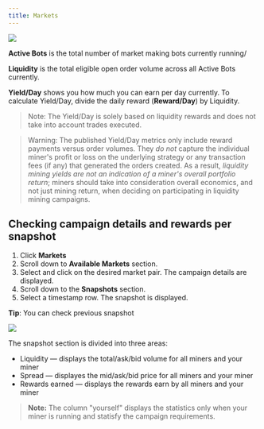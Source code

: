 ```yaml
---
title: Markets
---
```


![](/img/miner-home.png)

**Active Bots** is the total number of market making bots currently running/

**Liquidity** is the total eligible open order volume across all Active Bots currently.

**Yield/Day** shows you how much you can earn per day currently. To calculate Yield/Day, divide the daily reward (**Reward/Day**) by Liquidity.

> Note: The Yield/Day is solely based on liquidity rewards and does not take into account trades executed.

> Warning: The published Yield/Day metrics only include reward payments versus order volumes. They _do not_ capture the individual miner's profit or loss on the underlying strategy or any transaction fees (if any) that generated the orders created. As a result, _liquidity mining yields are not an indication of a miner's overall portfolio return_; miners should take into consideration overall economics, and not just mining return, when deciding on participating in liquidity mining campaigns.

## Checking campaign details and rewards per snapshot

1. Click <b>Markets</b>
2. Scroll down to **Available Markets** section.
3. Select and click on the desired market pair. The campaign details are displayed.
4. Scroll down to the **Snapshots** section.
5. Select a timestamp row. The snapshot is displayed.

**Tip**: You can check previous snapshot

![](/img/market-pair-snapshot.png)

The snapshot section is divided into three areas:

- Liquidity — displays the total/ask/bid volume for all miners and your miner
- Spread — displayes the mid/ask/bid price for all miners and your miner
- Rewards earned — displays the rewards earn by all miners and your miner

> **Note:** The column "yourself" displays the statistics only when your miner is running and statisfy the campaign requirements.
